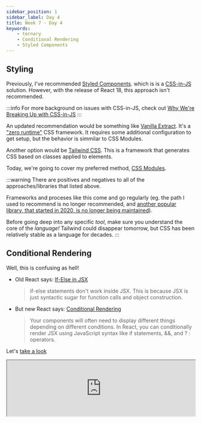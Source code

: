 ```yaml
---
sidebar_position: 1
sidebar_label: Day 4
title: Week 7 - Day 4
keywords:
    - ternary
    - Conditional Rendering
    - Styled Components
---
```


## Styling

Previously, I've recommended [Styled Components](https://styled-components.com/). which is is a [CSS-in-JS](https://css-tricks.com/a-thorough-analysis-of-css-in-js/) solution. However, with the release of React 18, this approach isn't recommended.

:::info
For more background on issues with CSS-in-JS, check out [Why We're Breaking Up with CSS-in-JS](https://dev.to/srmagura/why-were-breaking-up-wiht-css-in-js-4g9b)
:::

An updated recommendation would be something like [Vanilla Extract](https://vanilla-extract.style/documentation/getting-started/). It's  a ["zero runtime"](https://dev.to/mk668a/what-is-zero-runtime-css-in-js-which-library-should-you-pick-3npf) CSS framework.  It requires some additional configuration to get setup, but the behavior is simmilar to CSS Modules.

Another option would be [Tailwind CSS](https://tailwindcss.com/docs/guides/vite). This is a framework that generates CSS based on classes applied to elements.

Today, we're going to cover my preferred method, [CSS Modules](https://github.com/css-modules/css-modules/blob/master/docs/get-started.md).

:::warning
There are positives and negatives to all of the approaches/libraries that listed above.

Frameworks and proceses like this come and go regularly (eg. the path I used to recommend is no longer recommended, and [another popular library, that started in 2020, is no longer being maintained](https://github.com/stitchesjs/stitches/discussions/1149#discussioncomment-6223090)).

Before going deep into any specific _tool_, make sure you understand the core of the _language!_ Tailwind could disappear tomorrow, but CSS has been relatively stable as a language for decades.
:::

## Conditional Rendering

Well, this is confusing as hell!

- Old React says: [If-Else in JSX](https://react-cn.github.io/react/tips/if-else-in-JSX.html)
    > if-else statements don't work inside JSX. This is because JSX is just syntactic sugar for function calls and object construction.
- But new React says: [Conditional Rendering](https://react.dev/learn/conditional-rendering)
    > Your components will often need to display different things depending on different conditions. In React, you can conditionally render JSX using JavaScript syntax like if statements, &&, and ? : operators.

Let's [take a look](https://stackblitz.com/edit/ccs-ternary-demo?file=src%2FApp.jsx)

<iframe src='https://stackblitz.com/edit/ccs-ternary-demo?embed=1&file=src%2Fcomponents%2fToggleComponent.jsx' width='100%' style={{display: 'flex', aspectRatio: '16/9'}} />

---

How about [Dealing with empty arrays](https://stackblitz.com/edit/ccs-edit-arrays?file=src%2FApp.jsx)

<iframe src='https://stackblitz.com/edit/ccs-edit-arrays?embed=1&file=src%2FApp.jsx' width='100%' style={{display: 'flex', aspectRatio: '16/9'}} />
